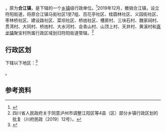 {{中国乡级行政区|51/05/22/100/000
| 政府驻地 = 新华北路85号
| 电话区号 = 830
}}

'''{{PAGENAMEBASE}}'''，原为'''合江镇'''，是{{PRC admin/fullname|51/05/22/100/000|3}}下辖的一个[[乡镇|乡镇]]级行政单位。<ref>{{PRC admin/ref sgc|{{PRC admin/parent|51/05/22/100/000}}}}</ref>2019年12月，撤销合江镇，设立符阳街道，将原合江镇马街社区1至7组、百花亭社区、桂圆林社区、义园街社区、枣林桥社区、建设路社区、菜坝社区、桥凼社区、槽房村、三块石村、魏家祠村、贯湾村、大同村、桥凼村、大水河村、会青山村、山顶上村、天井村、黄溪村和[[真龙镇|真龙镇]]聚宝村所属行政区域划归符阳街道管辖。<ref>四川省人民政府关于同意泸州市调整江阳区等4县（区）部分乡镇行政区划的批复（川府民政〔2019〕12号）。</ref>

== 行政区划 ==

{{PAGENAMEBASE}}下辖以下地区：<ref>{{PRC admin/ref sgc|51/05/22/100/000}}</ref>

{{PRC admin/children|51/05/22/100/000}}。

== 参考资料 ==

{{reflist}}

{{PRC admin/navcat|51/05/22/100/000}}